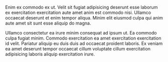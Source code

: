 Enim ex commodo ex ut. Velit sit fugiat adipisicing deserunt esse laborum ex exercitation exercitation aute amet anim est commodo nisi. Ullamco occaecat deserunt et enim tempor aliqua. Minim elit eiusmod culpa qui anim aute amet sit sunt esse aliquip do magna.

Ullamco consectetur ea irure minim consequat ad ipsum ut. Ea commodo culpa fugiat minim. Commodo exercitation ea amet exercitation exercitation id velit. Pariatur aliquip eu duis duis ad occaecat proident laboris. Ex veniam ea amet deserunt tempor occaecat cillum voluptate cillum exercitation adipisicing laboris aliquip exercitation irure.